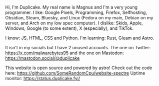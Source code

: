Hi, I'm Duplicake. My real name is Magnus and I'm a very young programmer.
I like: Google Pixels, Programming, Firefox, Selfhosting, Obsidian, Steam, Bluesky, and Linux (Fedora on my main, Debian on my server, and Arch on my low spec computer).
I dislike: Skids, Apple, Windows, Google (to some extent), X (especially), and TikTok.

I know: JS, HTML, CSS and Python.
I'm learning: Rust, Gleam and Astro.

It isn't in my socials but I have 2 unused accounts. The one on Twitter: https://x.com/malwarebytes95 and the one on Mastodon: https://mastodon.social/@duplicake 

This website is open source and powered by astro! Check out the code here: https://github.com/SomeRandomCpu/website-spectre
Uptime monitor: https://status.duplicake.fyi/
